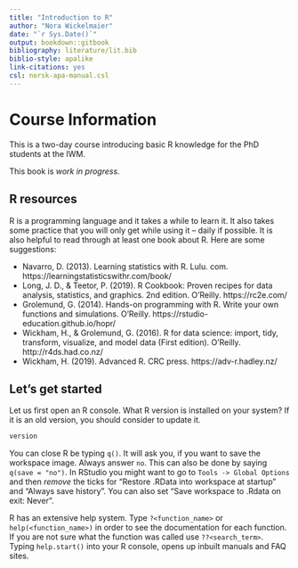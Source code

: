 ```yaml
---
title: "Introduction to R"
author: "Nora Wickelmaier"
date: "`r Sys.Date()`"
output: bookdown::gitbook
bibliography: literature/lit.bib
biblio-style: apalike
link-citations: yes
csl: norsk-apa-manual.csl
---
```


# Course Information {-}

This is a two-day course introducing basic R knowledge for the PhD students at
the IWM.

This book is _work in progress_.

## R resources {-}

R is a programming language and it takes a while to learn it. It also takes
some practice that you will only get while using it -- daily if possible.
It is also helpful to read through at least one book about R. Here are some
suggestions:

* Navarro, D. (2013). Learning statistics with R. Lulu. com.
  https://learningstatisticswithr.com/book/ 
* Long, J. D., & Teetor, P. (2019). R Cookbook: Proven recipes for data
  analysis, statistics, and graphics. 2nd edition. O'Reilly.
  https://rc2e.com/
* Grolemund, G. (2014). Hands-on programming with R. Write your own
  functions and simulations. O'Reilly.
  https://rstudio-education.github.io/hopr/
* Wickham, H., & Grolemund, G. (2016). R for data science: import, tidy,
  transform, visualize, and model data (First edition). O'Reilly.
  http://r4ds.had.co.nz/
* Wickham, H. (2019). Advanced R. CRC press. https://adv-r.hadley.nz/


## Let's get started {-}

Let us first open an R console. What R version is installed on your
system? If it is an old version, you should consider to update it.

```r
version
```

You can close R  be typing `q()`. It will ask you, if you want to save the
workspace image. Always answer `no`. This can also be done by saying `q(save =
"no")`. In RStudio you might want to go to `Tools -> Global Options` and then
*remove* the ticks for "Restore .RData into workspace at startup" and "Always
save history". You can also set "Save workspace to .Rdata on exit: Never".

R has an extensive help system. Type `?<function_name>` or
`help(<function_name>)` in order to see the documentation for each function. If
you are not sure what the function was called use `??<search_term>`. Typing
`help.start()` into your R console, opens up inbuilt manuals and FAQ sites.

